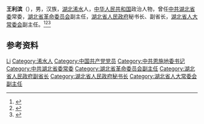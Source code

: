'''王利滨'''（{{bd|1930年|3月|2009年}}），男，汉族，[[湖北|湖北]][[浠水|浠水]]人，[[中华人民共和国|中华人民共和国]]政治人物，曾任[[中共湖北省委|中共湖北省委]]常委，[[湖北省革命委员会|湖北省革命委员会]]副主任，[[湖北省人民政府|湖北省人民政府]]秘书长、副省长，[[湖北省人大常委会|湖北省人大常委会]]副主任。<ref>{{cite book|title=中囯人名大辞典·现任党政军领导人物卷|author=廖盖隆等编|year=1990|publisher=上海辞书出版社|location=上海|page=}}</ref><ref>{{Cite book|title=中国共产党人名大辞典|author=盛平主编|publisher=中国国际广播出版社|year=1991|isbn=|location=北京|pages=}}</ref><ref>{{Cite book|title=中国当代方志学者辞典|author=林桓, 李爽主编|publisher=陕西人民出版社|year=1994|isbn=|location=西安|pages=}}</ref>

== 参考资料 ==
{{reflist}}

{{中国人物小作品}}

{{Authority control}}
{{DEFAULTSORT:Wang王}}
[[Category:王姓|Li]]
[[Category:浠水人|Category:浠水人]]
[[Category:中国共产党党员|Category:中国共产党党员]]
[[Category:中共恩施地委书记|Category:中共恩施地委书记]]
[[Category:中共湖北省委常委|Category:中共湖北省委常委]]
[[Category:湖北省革命委员会副主任|Category:湖北省革命委员会副主任]]
[[Category:湖北省人民政府副省长|Category:湖北省人民政府副省长]]
[[Category:湖北省人民政府秘书长|Category:湖北省人民政府秘书长]]
[[Category:湖北省人大常委会副主任|Category:湖北省人大常委会副主任]]